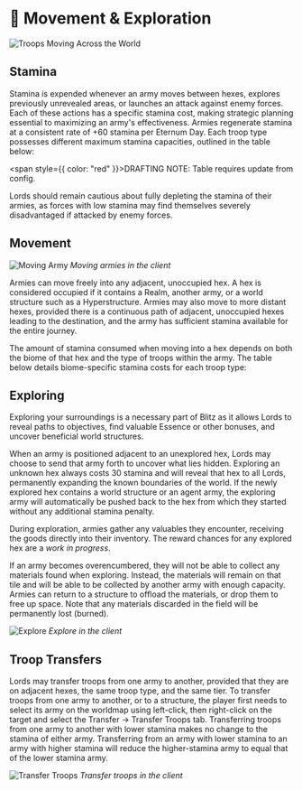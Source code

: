 
# 🧭 Movement & Exploration

<img src="/images/covers/04.png" alt="Troops Moving Across the World" className="w-full rounded-lg my-6" />

## Stamina

Stamina is expended whenever an army moves between hexes, explores previously unrevealed areas, or launches an attack
against enemy forces. Each of these actions has a specific stamina cost, making strategic planning essential to
maximizing an army's effectiveness. Armies regenerate stamina at a consistent rate of +60 stamina per Eternum Day. Each
troop type possesses different maximum stamina capacities, outlined in the table below:

<span style={{ color: "red" }}>DRAFTING NOTE: Table requires update from config.</span>

<BlitzTroopMovementTable />

Lords should remain cautious about fully depleting the stamina of their armies, as forces with low stamina may find
themselves severely disadvantaged if attacked by enemy forces.

## Movement

<div style={{ display: "flex", flexDirection: "column", alignItems: "center" }}>
  <img src="/gifs/moving-army.gif" alt="Moving Army" />
  <em>Moving armies in the client</em>
</div>

Armies can move freely into any adjacent, unoccupied hex. A hex is considered occupied if it contains a Realm, another
army, or a world structure such as a Hyperstructure. Armies may also move to more distant hexes, provided there is a
continuous path of adjacent, unoccupied hexes leading to the destination, and the army has sufficient stamina available
for the entire journey.

The amount of stamina consumed when moving into a hex depends on both the biome of that hex and the type of troops
within the army. The table below details biome-specific stamina costs for each troop type:

<BiomeStamina />

## Exploring

Exploring your surroundings is a necessary part of Blitz as it allows Lords to reveal paths to objectives, find valuable
Essence or other bonuses, and uncover beneficial world structures.

When an army is positioned adjacent to an unexplored hex, Lords may choose to send that army forth to uncover what lies
hidden. Exploring an unknown hex always costs 30 stamina and will reveal that hex to all Lords, permanently expanding
the known boundaries of the world. If the newly explored hex contains a world structure or an agent army, the exploring
army will automatically be pushed back to the hex from which they started without any additional stamina penalty.

During exploration, armies gather any valuables they encounter, receiving the goods directly into their inventory. The
reward chances for any explored hex are a _work in progress_.

If an army becomes overencumbered, they will not be able to collect any materials found when exploring. Instead, the
materials will remain on that tile and will be able to be collected by another army with enough capacity. Armies can
return to a structure to offload the materials, or drop them to free up space. Note that any materials discarded in the
field will be permanently lost (burned).

<div style={{ display: "flex", flexDirection: "column", alignItems: "center" }}>
  <img src="/gifs/explore.gif" alt="Explore" />
  <em>Explore in the client</em>
</div>

## Troop Transfers

Lords may transfer troops from one army to another, provided that they are on adjacent hexes, the same troop type, and
the same tier. To transfer troops from one army to another, or to a structure, the player first needs to select its army
on the worldmap using left-click, then right-click on the target and select the Transfer -> Transfer Troops tab.
Transferring troops from one army to another with lower stamina makes no change to the stamina of either army.
Transferring from an army with lower stamina to an army with higher stamina will reduce the higher-stamina army to equal
that of the lower stamina army.

<div style={{ display: "flex", flexDirection: "column", alignItems: "center" }}>
  <img src="/gifs/transfer-troops.gif" alt="Transfer Troops" />
  <em>Transfer troops in the client</em>
</div>
